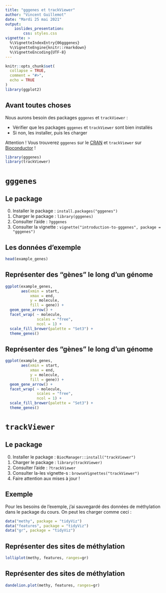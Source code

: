 ```yaml
---
title: "gggenes et trackViewer"
author: "Vincent Guillemot"
date: "Mardi 25 mai 2021"
output: 
    ioslides_presentation:
        css: styles.css
vignette: >
  %\VignetteIndexEntry{06gggenes}
  %\VignetteEngine{knitr::rmarkdown}
  %\VignetteEncoding{UTF-8}
---
```


<style>
.forceBreak { -webkit-column-break-after: always; break-after: column; }
</style>


```r
knitr::opts_chunk$set(
  collapse = TRUE,
  comment = "#>",
  echo = TRUE
)
library(ggplot2)
```

## Avant toutes choses

Nous aurons besoin des packages `gggenes` et `trackViewer` :

 * Vérifier que les packages `gggenes` et `trackViewer` sont bien installés
 * Si non, les installer, puis les charger

Attention ! Vous trouverez `gggenes` sur le [CRAN](https://cran.r-project.org/web/packages/gggenes/index.html) et `trackViewer` sur [Bioconductor](https://www.bioconductor.org/packages/release/bioc/html/trackViewer.html) !


```r
library(gggenes)
library(trackViewer)
```

# `gggenes`

## Le package

 0. Installer le package : `install.packages("gggenes")`
 1. Charger le package : `library(gggenes)`
 2. Consulter l'aide : `?gggenes`
 3. Consulter la vignette : `vignette("introduction-to-gggenes", package = "gggenes")`

## Les données d'exemple

```r
head(example_genes)
```

## Représenter des "gènes" le long d'un génome

```r
ggplot(example_genes,
       aes(xmin = start,
           xmax = end,
           y = molecule,
           fill = gene)) +
  geom_gene_arrow() +
  facet_wrap( ~ molecule, 
              scales = "free", 
              ncol = 1) +
  scale_fill_brewer(palette = "Set3") +
  theme_genes()
```

## Représenter des "gènes" le long d'un génome

```r
ggplot(example_genes,
       aes(xmin = start,
           xmax = end,
           y = molecule,
           fill = gene)) +
  geom_gene_arrow() +
  facet_wrap( ~ molecule, 
              scales = "free", 
              ncol = 1) +
  scale_fill_brewer(palette = "Set3") +
  theme_genes()
```

# `trackViewer`

## Le package

 0. Installer le package : `BiocManager::install("trackViewer")`
 1. Charger le package : `library(trackViewer)`
 2. Consulter l'aide : `?trackViewer`
 3. Consulter la-les vignette-s : `browseVignettes("trackViewer")`
 4. Faire attention aux mises à jour !

## Exemple

Pour les besoins de l'exemple, j'ai sauvegardé des données de méthylation dans le package du cours. On peut les charger comme ceci :

```r
data("methy", package = "tidyViz")
data("features", package = "tidyViz")
data("gr", package = "tidyViz")
```


## Représenter des sites de méthylation

```r
lolliplot(methy, features, ranges=gr)
```

## Représenter des sites de méthylation

```r
dandelion.plot(methy, features, ranges=gr)
```




